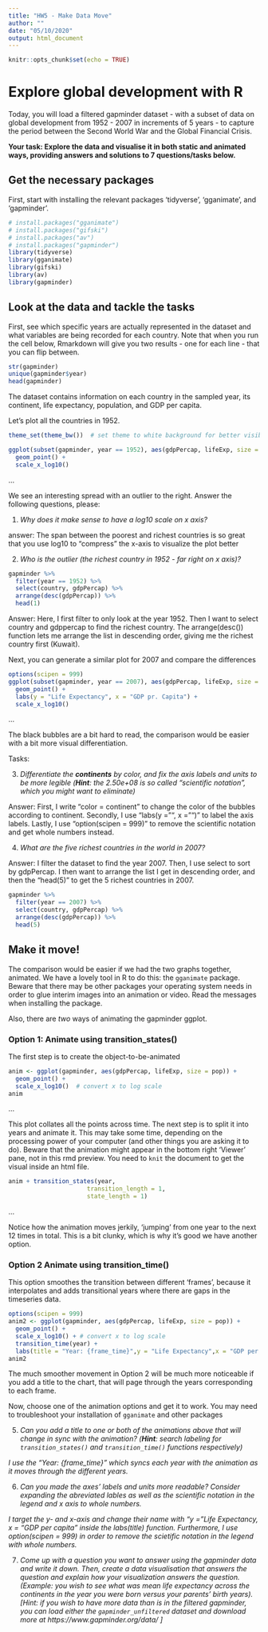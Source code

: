 ```yaml
---
title: "HW5 - Make Data Move"
author: ""
date: "05/10/2020"
output: html_document
---
```


```r
knitr::opts_chunk$set(echo = TRUE)
```

#  Explore global development with R
Today, you will load a filtered gapminder dataset -  with a subset of data on global development from 1952 - 2007 in increments of 5 years - to capture the period between the Second World War and the Global Financial Crisis. 

**Your task: Explore the data and visualise it in both static and animated ways, providing answers and solutions to 7 questions/tasks below.**

## Get the necessary packages
First, start with installing the relevant packages 'tidyverse', 'gganimate', and 'gapminder'.

```r
# install.packages("gganimate")
# install.packages("gifski")
# install.packages("av")
# install.packages("gapminder")
library(tidyverse)
library(gganimate)
library(gifski)
library(av)
library(gapminder)
```

## Look at the data and tackle the tasks
First, see which specific years are actually represented in the dataset and what variables are being recorded for each country. Note that when you run the cell below, Rmarkdown will give you two results - one for each line - that you can flip between.
```r
str(gapminder)
unique(gapminder$year)
head(gapminder)
```

The dataset contains information on each country in the sampled year, its continent, life expectancy, population, and GDP per capita.

Let's plot all the countries in 1952.
```r
theme_set(theme_bw())  # set theme to white background for better visibility

ggplot(subset(gapminder, year == 1952), aes(gdpPercap, lifeExp, size = pop)) +
  geom_point() +
  scale_x_log10()
```

...

We see an interesting spread with an outlier to the right. Answer the following questions, please:


1. *Why does it make sense to have a log10 scale on x axis?*

answer: The span between the poorest and richest countries is so great that you use log10 to "compress" the x-axis to visualize the plot better

2. *Who is the outlier (the richest country in 1952 - far right on x axis)?* 
```r
gapminder %>% 
  filter(year == 1952) %>% 
  select(country, gdpPercap) %>% 
  arrange(desc(gdpPercap)) %>% 
  head(1)
```
Answer: Here, I first filter to only look at the year 1952. Then I want to select country and gdppercap to find the richest country. The arrange(desc()) function lets me arrange the list in descending order, giving me the richest country first (Kuwait).

Next, you can generate a similar plot for 2007 and compare the differences
```r
options(scipen = 999)
ggplot(subset(gapminder, year == 2007), aes(gdpPercap, lifeExp, size = pop, color = continent)) +
  geom_point() +
  labs(y = "Life Expectancy", x = "GDP pr. Capita") +
  scale_x_log10()
```

...

The black bubbles are a bit hard to read, the comparison would be easier with a bit more visual differentiation.

Tasks:

3. *Differentiate the **continents** by color, and fix the axis labels and units to be more legible (**Hint**: the 2.50e+08 is so called "scientific notation", which you might want to eliminate)*

Answer: First, I write "color = continent" to change the color of the bubbles according to continent. Secondly, I use "labs(y ="", x = "")" to label the axis labels. Lastly, I use "option(scipen = 999)" to remove the scientific notation and get whole numbers instead.

4. *What are the five richest countries in the world in 2007?*

Answer: I filter the dataset to find the year 2007. Then, I use select to sort by gdpPercap. I then want to arrange the list I get in descending order, and then the "head(5)" to get the 5 richest countries in 2007.
```r
gapminder %>% 
  filter(year == 2007) %>% 
  select(country, gdpPercap) %>% 
  arrange(desc(gdpPercap)) %>% 
  head(5)
```


##  Make it move!

The comparison would be easier if we had the two graphs together, animated. We have a lovely tool in R to do this: the `gganimate` package. Beware that there may be other packages your operating system needs in order to glue interim images into an animation or video. Read the messages when installing the package.

Also, there are *two* ways of animating the gapminder ggplot.

### Option 1: Animate using transition_states() 

The first step is to create the object-to-be-animated
```r
anim <- ggplot(gapminder, aes(gdpPercap, lifeExp, size = pop)) +
  geom_point() +
  scale_x_log10()  # convert x to log scale
anim
```

...

This plot collates all the points across time. The next step is to split it into years and animate it. This may take some time, depending on the processing power of your computer (and other things you are asking it to do). Beware that the animation might appear in the bottom right 'Viewer' pane, not in this rmd preview. You need to `knit` the document to get the visual inside an html file.

```r
anim + transition_states(year, 
                      transition_length = 1,
                      state_length = 1)

```
...

Notice how the animation moves jerkily, 'jumping' from one year to the next 12 times in total. This is a bit clunky, which is why it's good we have another option. 


### Option 2 Animate using transition_time()
This option smoothes the transition between different 'frames', because it interpolates and adds transitional years where there are gaps in the timeseries data.

```r
options(scipen = 999)
anim2 <- ggplot(gapminder, aes(gdpPercap, lifeExp, size = pop)) +
  geom_point() +
  scale_x_log10() + # convert x to log scale
  transition_time(year) +
  labs(title = "Year: {frame_time}",y = "Life Expectancy",x = "GDP per capita")
anim2
```

The much smoother movement in Option 2 will be much more noticeable if you add a title to the chart, that will page through the years corresponding to each frame.

Now, choose one of the animation options and get it to work. You may need to troubleshoot your installation of `gganimate` and other packages 


5. *Can you add a title to one or both of the animations above that will change* 
 *in sync with the animation?* *(**Hint**: search labeling for `transition_states()` and `transition_time()` functions respectively)*

*I use the "Year: {frame_time}" which syncs each year with the animation as it moves through the different years.*

6. *Can you made the axes' labels and units more readable? Consider expanding the abreviated lables as well as the scientific notation in the legend and x axis to whole numbers.*

*I target the y- and x-axis and change their name with "y = "Life Expectancy, x = "GDP per capita" inside the labs(title) function. Furthermore, I use option(scipen = 999) in order to remove the scietific notation in the legend with whole numbers.*

7. *Come up with a question you want to answer using the gapminder data and write it down. Then, create a data visualisation that answers the question and explain how your visualization answers the question. (Example: you wish to see what was mean life expectancy across the continents in the year you were born versus your parents' birth years). [Hint: if you wish to have more data than is in the filtered gapminder, you can load either the `gapminder_unfiltered` dataset and download more at https://www.gapminder.org/data/ ]*



